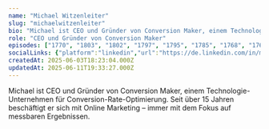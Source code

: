 ```yaml
---
name: "Michael Witzenleiter"
slug: "michaelwitzenleiter"
bio: "Michael ist CEO und Gründer von Conversion Maker, einem Technologie-Unternehmen für Conversion-Rate-Optimierung. Seit über 15 Jahren beschäftigt er sich mit Online Marketing – immer mit dem Fokus auf messbaren Ergebnissen."
role: "CEO und Gründer von Conversion Maker"
episodes: ["1770", "1803", "1802", "1797", "1795", "1785", "1768", "1767", "1786", "1782", "1781", "1775", "1779", "1799", "1801", "1804", "1805", "1806", "1807", "1808", "1769", "1771", "1763", "1765", "1790"]
socialLinks: {"platform":"linkedin","url":"https://de.linkedin.com/in/michael-witzenleiter-714a028"}
createdAt: 2025-06-03T18:23:04.000Z
updatedAt: 2025-06-11T19:33:27.000Z
---
```


Michael ist CEO und Gründer von Conversion Maker, einem Technologie-Unternehmen für Conversion-Rate-Optimierung. Seit über 15 Jahren beschäftigt er sich mit Online Marketing – immer mit dem Fokus auf messbaren Ergebnissen.